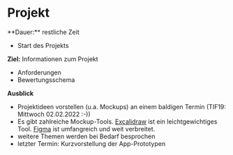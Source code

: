 
# Projekt

<Callout>
  **Dauer:** restliche Zeit

  - Start des Projekts

  **Ziel:** Informationen zum Projekt
</Callout>

- Anforderungen
- Bewertungsschema

**Ausblick**

- Projektideen vorstellen (u.a. Mockups) an einem baldigen Termin (TIF19: Mittwoch 02.02.2022 :-))
- Es gibt zahlreiche Mockup-Tools. [Excalidraw](https://excalidraw.com) ist ein leichtgewichtiges Tool. [Figma](https://figma.com) ist umfangreich und weit verbreitet.
- weitere Themen werden bei Bedarf besprochen
- letzter Termin: Kurzvorstellung der App-Prototypen